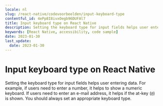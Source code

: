 ```yaml
---
locale: nl
slug: /react-native/codevoorbeelden/input-keyboard-type
contentful_id: 4ePp8I8ivxOegb96DUFAl7
title: Input keyboard type on React Native
description: Setting the keyboard type for input fields helps user entering data.
keywords: [React Native, accessibility, code sample]
date: 2023-01-30
last_update:
  date: 2023-01-30
---
```


# Input keyboard type on React Native

Setting the keyboard type for input fields helps user entering data. For example, if users need to enter a number, it helps to show a numeric keyboard. If users need to enter an e-mail address, it helps if the at-key (`@`) is shown. You should always set an appropriate keyboard type.

<CodeSample id="input-keyboard-type" platform="react-native" locale="nl"/>
